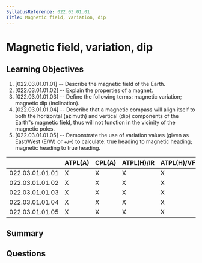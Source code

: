 ```yaml
---
SyllabusReference: 022.03.01.01
Title: Magnetic field, variation, dip
---
```


# Magnetic field, variation, dip

## Learning Objectives

1. [022.03.01.01.01] -- Describe the magnetic field of the Earth.
2. [022.03.01.01.02] -- Explain the properties of a magnet.
3. [022.03.01.01.03] -- Define the following terms: magnetic variation; magnetic
   dip (inclination).
4. [022.03.01.01.04] -- Describe that a magnetic compass will align itself to
   both the horizontal (azimuth) and vertical (dip) components of the Earth"s
   magnetic field, thus will not function in the vicinity of the magnetic poles.
5. [022.03.01.01.05] -- Demonstrate the use of variation values (given as
   East/West (E/W) or +/–) to calculate: true heading to magnetic heading;
   magnetic heading to true heading.

|                 | ATPL(A) | CPL(A) | ATPL(H)/IR | ATPL(H)/VFR | CPL(H) | IR  | CBIR(A) |
| --------------- | ------- | ------ | ---------- | ----------- | ------ | --- | ------- |
| 022.03.01.01.01 | X       | X      | X          | X           | X      | X   |         |
| 022.03.01.01.02 | X       | X      | X          | X           | X      | X   |         |
| 022.03.01.01.03 | X       | X      | X          | X           | X      | X   |         |
| 022.03.01.01.04 | X       | X      | X          | X           | X      | X   |         |
| 022.03.01.01.05 | X       | X      | X          | X           | X      | X   |         |

## Summary

## Questions
